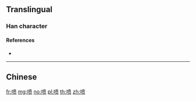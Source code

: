 {{character info/new}}
{{also|噴}}
==Translingual==

===Han character===
{{Han char|rn=30|rad=口|as=09|sn=12|four=|canj=RJTO|ids=⿰口贲}}

====References====
* {{Han ref|kx=0201.121|hdz=10649.030|uh=55B7|ud=21943}}

----

==Chinese==
{{zh-see|噴}}

[[fr:喷]]
[[mg:喷]]
[[no:喷]]
[[pl:喷]]
[[th:喷]]
[[zh:喷]]